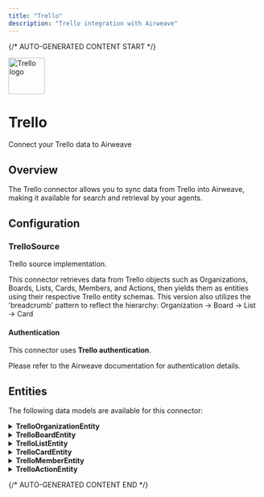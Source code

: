 ```yaml
---
title: "Trello"
description: "Trello integration with Airweave"
---
```


{/* AUTO-GENERATED CONTENT START */}



<div className="connector-header">
  <img src="icon.svg" alt="Trello logo" width="72" height="72" className="connector-icon" />
  <div className="connector-info">
    <h1>Trello</h1>
    <p>Connect your Trello data to Airweave</p>
  </div>
</div>

## Overview

The Trello connector allows you to sync data from Trello into Airweave, making it available for search and retrieval by your agents.

## Configuration


### TrelloSource

Trello source implementation.

This connector retrieves data from Trello objects such as Organizations,
Boards, Lists, Cards, Members, and Actions, then yields them as entities using
their respective Trello entity schemas. This version also utilizes the
'breadcrumb' pattern to reflect the hierarchy:
  Organization → Board → List → Card

#### Authentication

This connector uses **Trello authentication**.

Please refer to the Airweave documentation for authentication details.


## Entities

The following data models are available for this connector:


<details>
<summary><strong>TrelloOrganizationEntity</strong></summary>

Schema for Trello organization (Workspace) entities.

Organizations (or Workspaces) in Trello are containers for boards that are shared
among team members.

| Field | Type | Description |
|-------|------|-------------|
| id | str | The unique identifier for the organization in Trello |
| display_name | Optional[str] | The display name of the organization as shown in the Trello UI |
| name | Optional[str] | The short name/handle of the organization |
| desc | Optional[str] | Description text for the organization |
| website | Optional[str] | URL to the organization's website |

</details>

<details>
<summary><strong>TrelloBoardEntity</strong></summary>

Schema for Trello board entities.

Boards in Trello are the containers for lists and cards, representing projects or workflows.

| Field | Type | Description |
|-------|------|-------------|
| id | str | The unique identifier for the board in Trello |
| name | Optional[str] | The name of the board |
| desc | Optional[str] | Description text for the board |
| closed | bool | Whether the board is closed (archived) |
| pinned | bool | Whether the board is pinned for the user |
| starred | bool | Whether the board is starred for the user |
| url | Optional[str] | The URL to access the board in Trello |
| short_url | Optional[str] | A shortened URL to access the board |
| date_last_activity | Optional[datetime] | The date and time of the last activity on the board |

</details>

<details>
<summary><strong>TrelloListEntity</strong></summary>

Schema for Trello list entities.

Lists in Trello are vertical columns on a board that contain cards and represent stages
in a workflow.

| Field | Type | Description |
|-------|------|-------------|
| id | str | The unique identifier for the list in Trello |
| name | Optional[str] | The name of the list |
| board_id | Optional[str] | The ID of the board this list belongs to |
| closed | bool | Whether the list is closed (archived) |
| subscribed | bool | Whether the user is subscribed to this list |

</details>

<details>
<summary><strong>TrelloCardEntity</strong></summary>

Schema for Trello card entities.

Cards in Trello represent tasks or items within a list, containing details and
supporting attachments.

| Field | Type | Description |
|-------|------|-------------|
| id | str | The unique identifier for the card in Trello |
| name | Optional[str] | The name/title of the card |
| desc | Optional[str] | The description text for the card |
| closed | bool | Whether the card is closed (archived) |
| list_id | Optional[str] | The ID of the list this card belongs to |
| board_id | Optional[str] | The ID of the board this card belongs to |
| due | Optional[datetime] | The due date for the card |
| due_complete | bool | Whether the due date has been marked as complete |
| last_activity_at | Optional[datetime] | The date and time of the last activity on the card |
| url | Optional[str] | The URL to access the card in Trello |

</details>

<details>
<summary><strong>TrelloMemberEntity</strong></summary>

Schema for Trello member entities.

Members in Trello are users who can interact with boards, lists, and cards based on
their permissions.

| Field | Type | Description |
|-------|------|-------------|
| id | str | The unique identifier for the member in Trello |
| avatar_url | Optional[str] | URL to the member's avatar image |
| initials | Optional[str] | The member's initials as displayed in Trello |
| full_name | Optional[str] | The member's full name |
| username | Optional[str] | The member's username in Trello |
| confirmed | bool | Whether the member's account is confirmed |
| organizations | List[str] | List of organization IDs the member belongs to |
| boards | List[str] | List of board IDs the member has access to |

</details>

<details>
<summary><strong>TrelloActionEntity</strong></summary>

Schema for Trello action entities.

Actions in Trello represent activities or changes made to boards, lists, or cards.

| Field | Type | Description |
|-------|------|-------------|
| id | str | The unique identifier for the action in Trello |
| action_type | Optional[str] | The type of action performed (e.g., 'createCard', 'updateList') |
| date | Optional[datetime] | The date and time when the action occurred |
| member_creator_id | Optional[str] | The ID of the member who created/performed the action |
| data | Optional[dict] | Additional data associated with the action |

</details>




{/* AUTO-GENERATED CONTENT END */}
